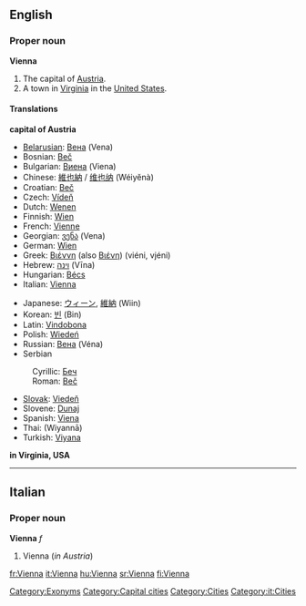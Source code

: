 {{wikipedia}}
==English==

===Proper noun===
'''Vienna'''
# The capital of [[Austria]].
# A town in [[Virginia]] in the [[United States]].

====Translations====
'''capital of Austria'''
{{top}}
*[[Belarusian]]: [[Вена]] (Vena) {{f}}
*Bosnian: [[Beč]] {{m}}
*Bulgarian: [[Виена]] (Viena) {{f}}
*Chinese: [[維也納]] / [[维也纳]] (Wéiyĕnà)
*Croatian: [[Beč]] {{m}}
*Czech: [[Vídeň]]
*Dutch: [[Wenen]]
*Finnish: [[Wien]]
*French: [[Vienne]]
*Georgian: [[ვენა]] (Vena)
*German: [[Wien]] {{n}}
*Greek: [[Βιέννη]] (also [[Βιένη]]) (viéni, vjéni) {{f}}
*Hebrew: [[וינה]] (Vīna)
*Hungarian: [[Bécs]]
*Italian: [[Vienna#Italian|Vienna]] {{f}}
{{mid}}
*Japanese: [[ウィーン]], [[維納]] (Wiin)
*Korean: [[빈]] (Bin)
*Latin: [[Vindobona]]
*Polish: [[Wiedeń]] {{m}}
*Russian: [[Вена]] (Véna) {{f}}
*Serbian
:Cyrillic: [[Беч]] {{m}}
:Roman: [[Beč]] {{m}}
*[[Slovak]]: [[Viedeň]]
*Slovene: [[Dunaj]] {{m}}
*Spanish: [[Viena]]
*Thai: {{THchar|[[เวียนนา]]}} (Wiyannā)
*Turkish: [[Viyana]]
{{bottom}}

'''in Virginia, USA'''
{{top}}
{{mid}}
{{bottom}}


----

==Italian==

===Proper noun===
'''Vienna''' ''f''
# Vienna (''in Austria'')

[[Category:Exonyms]]
[[Category:Capital cities]]
[[Category:Cities]]
[[Category:it:Cities]]

[[fr:Vienna]]
[[it:Vienna]]
[[hu:Vienna]]
[[sr:Vienna]]
[[fi:Vienna]]